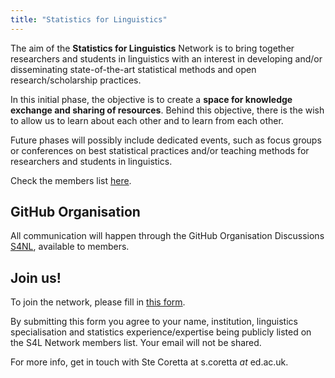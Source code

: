 ```yaml
---
title: "Statistics for Linguistics"
---
```


The aim of the **Statistics for Linguistics** Network is to bring together researchers and students in linguistics with an interest in developing and/or disseminating state-of-the-art statistical methods and open research/scholarship practices.

In this initial phase, the objective is to create a **space for knowledge exchange and sharing of resources**. Behind this objective, there is the wish to allow us to learn about each other and to learn from each other.

Future phases will possibly include dedicated events, such as focus groups or conferences on best statistical practices and/or teaching methods for researchers and students in linguistics.

Check the members list [here](members.qmd).

## GitHub Organisation

All communication will happen through the GitHub Organisation Discussions [S4NL](https://github.com/orgs/S4LN/discussions), available to members.

## Join us!

To join the network, please fill in [this form](https://forms.gle/yuK4oEbXy6scn3Ye7).

By submitting this form you agree to your name, institution, linguistics specialisation and statistics experience/expertise being publicly listed on the S4L Network members list. Your email will not be shared.

For more info, get in touch with Ste Coretta at s.coretta *at* ed.ac.uk.